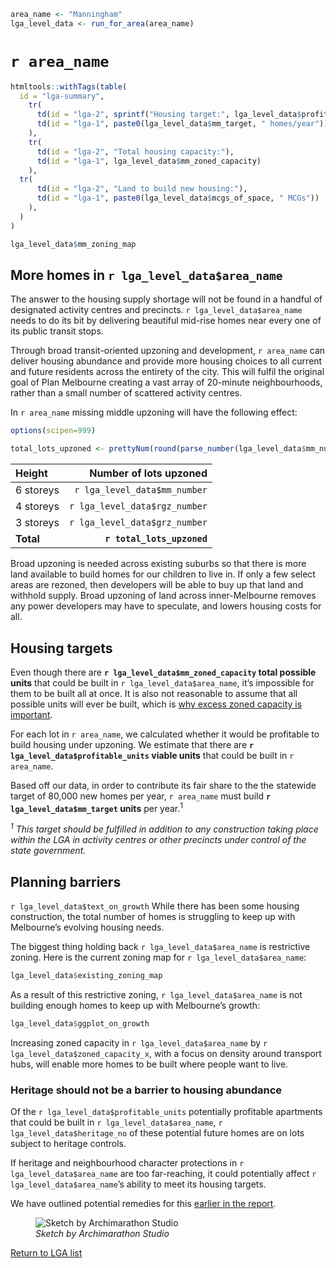 ```r
area_name <- "Manningham"
lga_level_data <- run_for_area(area_name)

```
# `r area_name`

```r
htmltools::withTags(table(
  id = "lga-summary",
    tr(
      td(id = "lga-2", sprintf("Housing target:", lga_level_data$profitable_units)),
      td(id = "lga-1", paste0(lga_level_data$mm_target, " homes/year"))
    ),
    tr(
      td(id = "lga-2", "Total housing capacity:"),
      td(id = "lga-1", lga_level_data$mm_zoned_capacity)
    ),
  tr(
      td(id = "lga-2", "Land to build new housing:"),
      td(id = "lga-1", paste0(lga_level_data$mcgs_of_space, " MCGs"))
    ),
  )
)

```

```r
lga_level_data$mm_zoning_map
```


## More homes in `r lga_level_data$area_name`  

The answer to the housing supply shortage will not be found in a handful of designated activity centres and precincts. `r lga_level_data$area_name` needs to do its bit by delivering beautiful mid-rise homes near every one of its public transit stops. 

Through broad transit-oriented upzoning and development, `r area_name` can deliver housing abundance and provide more housing choices to all current and future residents across the entirety of the city. This will fulfil the original goal of Plan Melbourne creating a vast array of 20-minute neighbourhoods, rather than a small number of scattered activity centres.

In `r area_name` missing middle upzoning will have the following effect:

```r
options(scipen=999)

total_lots_upzoned <- prettyNum(round(parse_number(lga_level_data$mm_number) + parse_number(lga_level_data$rgz_number) + parse_number(lga_level_data$grz_number)), big.mark = ",")

```

| Height      	|  Number of lots upzoned	|
|:-------------------------	|---:	|
| 6 storeys 	|  `r lga_level_data$mm_number`  	|
| 4 storeys  	|  `r lga_level_data$rgz_number` 	|
| 3 storeys  	|  `r lga_level_data$grz_number`	|
| **Total** | **`r total_lots_upzoned`**  	|

Broad upzoning is needed across existing suburbs so that there is more land available to build homes for our children to live in. If only a few select areas are rezoned, then developers will be able to buy up that land and withhold supply. Broad upzoning of land across inner-Melbourne removes any power developers may have to speculate, and lowers housing costs for all.


## Housing targets

Even though there are __`r lga_level_data$mm_zoned_capacity` total possible units__ that could be built in `r lga_level_data$area_name`, it's impossible for them to be built all at once. It is also not reasonable to assume that all possible units will ever be built, which is [why excess zoned capacity is important](upzoning-for-all.html#creating-excess-zoned-capacity). 

For each lot in `r area_name`, we calculated whether it would be profitable to build housing under upzoning. We estimate that there are __`r lga_level_data$profitable_units` viable units__ that could be built in `r area_name`. 

Based off our data, in order to contribute its fair share to the the statewide target of 80,000 new homes per year, `r area_name` must build  **`r lga_level_data$mm_target` units** per year.^1^ 

*^1^ This target should be fulfilled in addition to any construction taking place within the LGA in activity centres or other precincts under control of the state government.*


## Planning barriers

`r lga_level_data$text_on_growth` While there has been some housing construction, the total number of homes is struggling to keep up with Melbourne's evolving housing needs. 

The biggest thing holding back `r lga_level_data$area_name` is restrictive zoning. Here is the current zoning map for `r lga_level_data$area_name`:

```r
lga_level_data$existing_zoning_map

```

As a result of this restrictive zoning, `r lga_level_data$area_name` is not building enough homes to keep up with Melbourne's growth:

```r
lga_level_data$ggplot_on_growth
```


Increasing zoned capacity in `r lga_level_data$area_name` by `r lga_level_data$zoned_capacity_x`, with a focus on density around transport hubs, will enable more homes to be built where people want to live.

### Heritage should not be a barrier to housing abundance

Of the `r lga_level_data$profitable_units` potentially profitable apartments that could be built in `r lga_level_data$area_name`, `r lga_level_data$heritage_no` of these potential future homes are on lots subject to heritage controls. 

If heritage and neighbourhood character protections in `r lga_level_data$area_name` are too far-reaching, it could potentially affect `r lga_level_data$area_name`'s ability to meet its housing targets. 

We have outlined potential remedies for this [earlier in the report](housing-targets-that-work.html#due-to-existing-development-controls-and-overlays).

![*Sketch by Archimarathon Studio*](images/hero_footer.jpg)

[Return to LGA list](housing-targets-2024-25.html)
